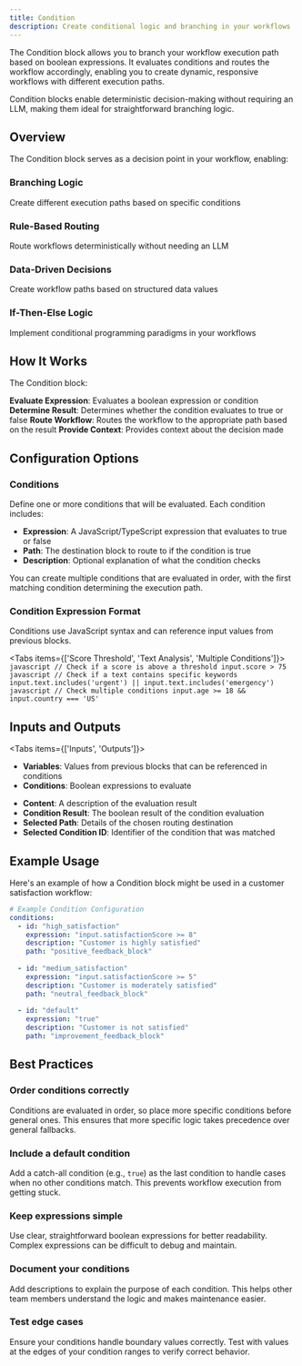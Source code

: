 ```yaml
---
title: Condition
description: Create conditional logic and branching in your workflows
---
```



The Condition block allows you to branch your workflow execution path based on boolean expressions. It evaluates conditions and routes the workflow accordingly, enabling you to create dynamic, responsive workflows with different execution paths.

<ThemeImage 
  lightSrc="/static/light/condition-light.png" 
  darkSrc="/static/dark/condition-dark.png" 
  alt="Condition Block" 
  width={300} 
  height={175} 
/>

<Callout>
  Condition blocks enable deterministic decision-making without requiring an LLM, making them ideal for straightforward branching logic.
</Callout>

## Overview

The Condition block serves as a decision point in your workflow, enabling:

<div className="grid grid-cols-1 md:grid-cols-2 gap-4 my-6">
  <div className="border border-gray-200 dark:border-gray-800 rounded-lg p-4">
    <h3 className="font-medium text-lg mb-2">Branching Logic</h3>
    <p className="text-sm text-gray-600 dark:text-gray-400">
      Create different execution paths based on specific conditions
    </p>
  </div>
  
  <div className="border border-gray-200 dark:border-gray-800 rounded-lg p-4">
    <h3 className="font-medium text-lg mb-2">Rule-Based Routing</h3>
    <p className="text-sm text-gray-600 dark:text-gray-400">
      Route workflows deterministically without needing an LLM
    </p>
  </div>
  
  <div className="border border-gray-200 dark:border-gray-800 rounded-lg p-4">
    <h3 className="font-medium text-lg mb-2">Data-Driven Decisions</h3>
    <p className="text-sm text-gray-600 dark:text-gray-400">
      Create workflow paths based on structured data values
    </p>
  </div>
  
  <div className="border border-gray-200 dark:border-gray-800 rounded-lg p-4">
    <h3 className="font-medium text-lg mb-2">If-Then-Else Logic</h3>
    <p className="text-sm text-gray-600 dark:text-gray-400">
      Implement conditional programming paradigms in your workflows
    </p>
  </div>
</div>

## How It Works

The Condition block:

<Steps>
  <Step>
    <strong>Evaluate Expression</strong>: Evaluates a boolean expression or condition
  </Step>
  <Step>
    <strong>Determine Result</strong>: Determines whether the condition evaluates to true or false
  </Step>
  <Step>
    <strong>Route Workflow</strong>: Routes the workflow to the appropriate path based on the result
  </Step>
  <Step>
    <strong>Provide Context</strong>: Provides context about the decision made
  </Step>
</Steps>

## Configuration Options

### Conditions

Define one or more conditions that will be evaluated. Each condition includes:

- **Expression**: A JavaScript/TypeScript expression that evaluates to true or false
- **Path**: The destination block to route to if the condition is true
- **Description**: Optional explanation of what the condition checks

You can create multiple conditions that are evaluated in order, with the first matching condition determining the execution path.

### Condition Expression Format

Conditions use JavaScript syntax and can reference input values from previous blocks.

<Tabs items={['Score Threshold', 'Text Analysis', 'Multiple Conditions']}>
  <Tab>
    ```javascript
    // Check if a score is above a threshold
    input.score > 75
    ```
  </Tab>
  <Tab>
    ```javascript
    // Check if a text contains specific keywords
    input.text.includes('urgent') || input.text.includes('emergency')
    ```
  </Tab>
  <Tab>
    ```javascript
    // Check multiple conditions
    input.age >= 18 && input.country === 'US'
    ```
  </Tab>
</Tabs>

## Inputs and Outputs

<Tabs items={['Inputs', 'Outputs']}>
  <Tab>
    <ul className="list-disc pl-6 space-y-2">
      <li><strong>Variables</strong>: Values from previous blocks that can be referenced in conditions</li>
      <li><strong>Conditions</strong>: Boolean expressions to evaluate</li>
    </ul>
  </Tab>
  <Tab>
    <ul className="list-disc pl-6 space-y-2">
      <li><strong>Content</strong>: A description of the evaluation result</li>
      <li><strong>Condition Result</strong>: The boolean result of the condition evaluation</li>
      <li><strong>Selected Path</strong>: Details of the chosen routing destination</li>
      <li><strong>Selected Condition ID</strong>: Identifier of the condition that was matched</li>
    </ul>
  </Tab>
</Tabs>

## Example Usage

Here's an example of how a Condition block might be used in a customer satisfaction workflow:

```yaml
# Example Condition Configuration
conditions:
  - id: "high_satisfaction"
    expression: "input.satisfactionScore >= 8"
    description: "Customer is highly satisfied"
    path: "positive_feedback_block"
    
  - id: "medium_satisfaction"
    expression: "input.satisfactionScore >= 5"
    description: "Customer is moderately satisfied"
    path: "neutral_feedback_block"
    
  - id: "default"
    expression: "true"
    description: "Customer is not satisfied"
    path: "improvement_feedback_block"
```

## Best Practices

### Order conditions correctly

Conditions are evaluated in order, so place more specific conditions before general ones. This ensures that more specific logic takes precedence over general fallbacks.

### Include a default condition

Add a catch-all condition (e.g., `true`) as the last condition to handle cases when no other conditions match. This prevents workflow execution from getting stuck.

### Keep expressions simple

Use clear, straightforward boolean expressions for better readability. Complex expressions can be difficult to debug and maintain.

### Document your conditions

Add descriptions to explain the purpose of each condition. This helps other team members understand the logic and makes maintenance easier.

### Test edge cases

Ensure your conditions handle boundary values correctly. Test with values at the edges of your condition ranges to verify correct behavior.